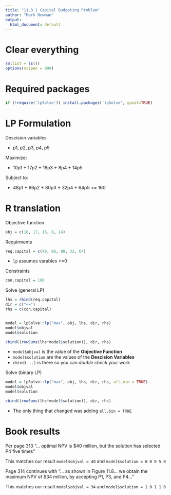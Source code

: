 ```yaml
---
title: "11.3.1 Capital Budgeting Problem"
author: "Mark Newman"
output:
  html_document: default
---
```


# Clear everything
```r
rm(list = ls())
options(scipen = 999)
```

# Required packages
```r
if (!require('lpSolve')) install.packages('lpSolve', quiet=TRUE)
```

# LP Formulation

Descision variables

* p1, p2, p3, p4, p5

Maximize:

* 10p1 + 17p2 + 16p3 + 8p4 + 14p5
  
Subject to:

* 48p1 + 96p2 + 80p3 + 32p4 + 64p5 <= 160

# R translation

Objective function
```r
obj = c(10, 17, 16, 8, 14)
```

Requirments
```r
req.capital = c(48, 96, 80, 32, 64)
```

* `lp` assumes varables >=0

Constraints
```r
con.capital = 160
```

Solve (general LP)
```r
lhs = rbind(req.capital)
dir = c("<=")
rhs = c(con.capital)


model = lpSolve::lp("max", obj, lhs, dir, rhs)
model$objval
model$solution

cbind((rowSums(lhs*model$solution)), dir, rhs)
```

* `model$objval` is the value of the __Objective Function__
* `model$solution` are the values of the __Descision Variables__
* `cbind(...)` is there so you can _double check_ your work

Solve (binary LP)
```r
model = lpSolve::lp("max", obj, lhs, dir, rhs, all.bin = TRUE)
model$objval
model$solution

cbind((rowSums(lhs*model$solution)), dir, rhs)
```

* The only thing that changed was adding `all.bin = TRUE`

# Book results

Per page 313 "... optimal NPV is $40 million, but the solution has selected P4 five times"

This matches our result `model$objval = 40` and `model$solution = 0 0 0 5 0`

Page 314 continues with "... as shown in Figure 11.8... we obtain the maximum NPV of $34 million, by accepting P1, P3, and P4..."

This matches our result `model$objval = 34` and `model$solution = 1 0 1 1 0`
